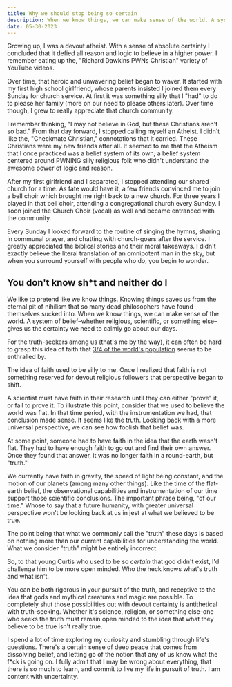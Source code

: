 ```yaml
---
title: Why we should stop being so certain
description: When we know things, we can make sense of the world. A system of belief gives us the certainty we need to calmly go about our days. But what if we're wrong?
date: 05-30-2023
---
```


Growing up, I was a devout atheist.
With a sense of absolute certainty I concluded that it defied all reason and logic to believe in a higher power.
I remember eating up the, "Richard Dawkins PWNs Christian" variety of YouTube videos.

Over time, that heroic and unwavering belief began to waver.
It started with my first high school girlfriend, whose parents insisted I joined them every Sunday for church service.
At first it was something silly that I "had" to do to please her family (more on our need to please others later).
Over time though, I grew to really appreciate that church community.

I remember thinking, "I may not believe in God, but these Christians aren't so bad."
From that day forward, I stopped calling myself an Atheist.
I didn't like the, "Checkmate Christian," connotations that it carried.
These Christians were my new friends after all.
It seemed to me that the Atheism that I once practiced was a belief system of its own; a belief system centered around PWNING silly religious folk who didn't understand the awesome power of logic and reason.

After my first girlfriend and I separated, I stopped attending our shared church for a time.
As fate would have it, a few friends convinced me to join a bell choir which brought me right back to a new church.
For three years I played in that bell choir, attending a congregational church every Sunday.
I soon joined the Church Choir (vocal) as well and became entranced with the community.

Every Sunday I looked forward to the routine of singing the hymns, sharing in communal prayer, and chatting with church-goers after the service.
I greatly appreciated the biblical stories and their moral takeaways.
I didn't exactly believe the literal translation of an omnipotent man in the sky, but when you surround yourself with people who do, you begin to wonder.

## You don't know sh\*t and neither do I

We like to pretend like we know things.
Knowing things saves us from the eternal pit of nihilism that so many dead philosophers have found themselves sucked into.
When we know things, we can make sense of the world.
A system of belief–whether religious, scientific, or something else–gives us the certainty we need to calmly go about our days.

For the truth-seekers among us (that's me by the way), it can often be hard to grasp this idea of faith that [3/4 of the world's population](https://www.pewresearch.org/religion/2012/12/18/global-religious-landscape-exec/) seems to be enthralled by.

The idea of faith used to be silly to me.
Once I realized that faith is not something reserved for devout religious followers that perspective began to shift.

A scientist must have faith in their research until they can either "prove" it, or fail to prove it.
To illustrate this point, consider that we used to believe the world was flat.
In that time period, with the instrumentation we had, that conclusion made sense.
It seems like the truth.
Looking back with a more universal perspective, we can see how foolish that belief was.

At some point, someone had to have faith in the idea that the earth wasn't flat.
They had to have enough faith to go out and find their own answer.
Once they found that answer, it was no longer faith in a round-earth, but "truth."

We currently have faith in gravity, the speed of light being constant, and the motion of our planets (among many other things).
Like the time of the flat-earth belief, the observational capabilities and instrumentation of our time support those scientific conclusions.
The important phrase being, "of our time."
Whose to say that a future humanity, with greater universal perspective won't be looking back at us in jest at what we believed to be true.

The point being that what we commonly call the "truth" these days is based on nothing more than our current capabilities for understanding the world.
What we consider "truth" might be entirely incorrect.

So, to that young Curtis who used to be so _certain_ that god didn't exist, I'd challenge him to be more open minded.
Who the heck knows what's truth and what isn't.

You can be both rigorous in your pursuit of the truth, and receptive to the idea that gods and mythical creatures and magic are possible.
To completely shut those possibilities out with devout certainty is antithetical with truth-seeking.
Whether it's science, religion, or something else–one who seeks the truth must remain open minded to the idea that what they believe to be true isn't really true.

I spend a lot of time exploring my curiosity and stumbling through life's questions.
There's a certain sense of deep peace that comes from dissolving belief, and letting go of the notion that any of us know what the f\*ck is going on.
I fully admit that I may be wrong about everything, that there is so much to learn, and commit to live my life in pursuit of truth.
I am content with uncertainty.
